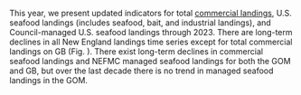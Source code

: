 This year, we present updated indicators for total [commercial landings](https://noaa-edab.github.io/catalog/comdat.html), U.S. seafood landings (includes seafood, bait, and industrial landings), and Council-managed U.S. seafood landings through 2023. There are long-term declines in all New England landings time series except for total commercial landings on GB (Fig. \ref{fig:total-landings}). There exist long-term declines in commercial seafood landings and NEFMC managed seafood landings for both the GOM and GB, but over the last decade there is no trend in managed seafood landings in the GOM. 
 
```r
```